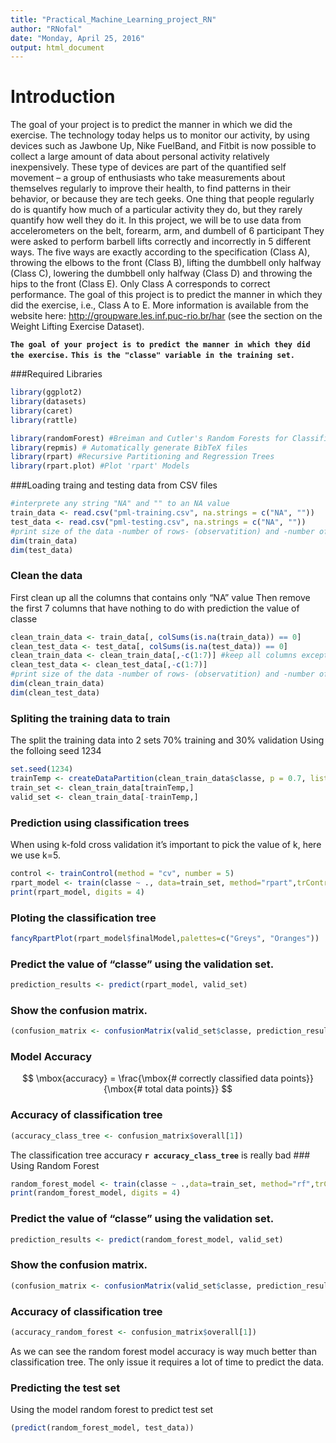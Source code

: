 ```yaml
---
title: "Practical_Machine_Learning_project_RN"
author: "RNofal"
date: "Monday, April 25, 2016"
output: html_document
---
```

# Introduction
The goal of your project is to predict the manner in which we did the exercise. 
The technology today helps us to monitor our activity, by using devices such as Jawbone Up, Nike FuelBand, and Fitbit is now possible to collect a large amount of data about personal activity relatively inexpensively. These type of devices are part of the quantified self movement – a group of enthusiasts who take measurements about themselves regularly to improve their health, to find patterns in their behavior, or because they are tech geeks. One thing that people regularly do is quantify how much of a particular activity they do, but they rarely quantify how well they do it.
In this project, we will be to use data from accelerometers on the belt, forearm, arm, and dumbell of 6 participant They were asked to perform barbell lifts correctly and incorrectly in 5 different ways. The five ways are exactly according to the specification (Class A), throwing the elbows to the front (Class B), lifting the dumbbell only halfway (Class C), lowering the dumbbell only halfway (Class D) and throwing the hips to the front (Class E). Only Class A corresponds to correct performance. The goal of this project is to predict the manner in which they did the exercise, i.e., Class A to E. More information is available from the website here: <http://groupware.les.inf.puc-rio.br/har> (see the section on the Weight Lifting Exercise Dataset).

**`The goal of your project is to predict the manner in which they did the exercise.`**
**`This is the "classe" variable in the training set.`**

###Required Libraries 
```r
library(ggplot2)
library(datasets)
library(caret)
library(rattle)

library(randomForest) #Breiman and Cutler's Random Forests for Classification and Regression
library(repmis) # Automatically generate BibTeX files
library(rpart) #Recursive Partitioning and Regression Trees
library(rpart.plot) #Plot 'rpart' Models
```


###Loading traing and testing data from CSV files

```r
#interprete any string "NA" and "" to an NA value 
train_data <- read.csv("pml-training.csv", na.strings = c("NA", ""))
test_data <- read.csv("pml-testing.csv", na.strings = c("NA", ""))
#print size of the data -number of rows- (observatition) and -number of column- variable
dim(train_data)
dim(test_data)
```
### Clean the data 
First clean up all the columns that contains only "NA" value 
Then remove the first 7 columns that have nothing to do with prediction the value of classe

```r
clean_train_data <- train_data[, colSums(is.na(train_data)) == 0]
clean_test_data <- test_data[, colSums(is.na(test_data)) == 0]
clean_train_data <- clean_train_data[,-c(1:7)] #keep all columns except 1 to 7
clean_test_data <- clean_test_data[,-c(1:7)]
#print size of the data -number of rows- (observatition) and -number of column- variable after the clean up
dim(clean_train_data)
dim(clean_test_data)
```

### Spliting the training data to train
The split the training data into 2 sets 70% training and 30% validation 
Using the folloing seed 1234
```r
set.seed(1234) 
trainTemp <- createDataPartition(clean_train_data$classe, p = 0.7, list = FALSE)
train_set <- clean_train_data[trainTemp,]
valid_set <- clean_train_data[-trainTemp,]
```

### Prediction using classification trees

When using k-fold cross validation it's important to pick the value of k, here we use k=5.
```r
control <- trainControl(method = "cv", number = 5)
rpart_model <- train(classe ~ ., data=train_set, method="rpart",trControl = control)
print(rpart_model, digits = 4)
```

### Ploting the classification tree
```r
fancyRpartPlot(rpart_model$finalModel,palettes=c("Greys", "Oranges"))
```

### Predict the value of "classe" using the validation set.
```r
prediction_results <- predict(rpart_model, valid_set)
```

### Show the confusion matrix.
```r
(confusion_matrix <- confusionMatrix(valid_set$classe, prediction_results))
```

### Model Accuracy
$$
\mbox{accuracy} = \frac{\mbox{# correctly classified data points}}{\mbox{# total data points}}
$$

### Accuracy of classification tree
```r
(accuracy_class_tree <- confusion_matrix$overall[1])
```
 
The classification tree accuracy  **`r accuracy_class_tree`** is really bad
### Using Random Forest
```r
random_forest_model <- train(classe ~ .,data=train_set, method="rf",trControl = control) #rf is random forest
print(random_forest_model, digits = 4)
```

### Predict the value of "classe" using the validation set.
```r
prediction_results <- predict(random_forest_model, valid_set)
```

### Show the confusion matrix.
```r
(confusion_matrix <- confusionMatrix(valid_set$classe, prediction_results))
```

### Accuracy of classification tree
```r
(accuracy_random_forest <- confusion_matrix$overall[1])
```

As we can see the random forest model accuracy is way much better than classification tree.
The only issue it requires a lot of time to predict the data.

### Predicting the test set
Using the model random forest to predict test set
```r
(predict(random_forest_model, test_data))
```

